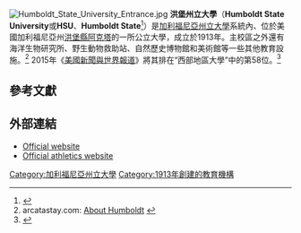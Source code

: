 {{Infobox University
| name         = Humboldt State University
| image        = [[File:HSUseal.png|200px]]
| motto        = ΦΩΣ ΑΛΗΘΕΙΑ （希臘語：Light Truth）
| logo         = File:Humboldt State University wordmark.svg
| established  = 1913年6月16日
| type         = [[公立大學|公立大學]]
| president    = [[Tom_Jackson,_Jr.|Tom Jackson, Jr.]]
| provost      = Jenny Zorn
| endowment    = $2770萬（2014）<ref>{{cite web |url=http://www.nacubo.org/Documents/EndowmentFiles/2014_Endowment_Market_Values.pdf |title=U.S. and Canadian Institutions Listed by Fiscal Year (FY) 2014 Endowment Market Value and Change in Endowment Market Value from FY 2013 to FY 2014 |publisher=National Association of College and University Business Officers and Commonfund Institute |year=2015 |accessdate=2015-02-28 |archive-date=2015-01-29 |archive-url=https://web.archive.org/web/20150129213112/http://www.nacubo.org/Documents/EndowmentFiles/2014_Endowment_Market_Values.pdf |dead-url=yes }}</ref>
| faculty      = 551
| students     = 8,293（2013年秋）
| undergrad    = 7,753（2013年秋）
| postgrad     = 540（2013年秋）
| residents    = 3,150（2013年秋）
| city         = [[阿克塔_(加利福尼亞州)|阿克塔]]
|state          = [[加利福尼亞州|加利福尼亞州]]
|country        = [[美國|美國]]
| campus       = 郊區，{{convert|733|acre|ha}}
| former_names = Humboldt State Normal College (1913–35)<br>Humboldt State College (1935–72)<br>California State University, Humboldt (1972–4)
| colors       =綠色和金色<br>{{color box|#003333}}{{color box|#FFCC00}}
<ref>{{cite web
| url        = http://www.hsujacks.com/sports/2012/4/11/GEN_0411123310.aspx
| title        = Humboldt State University Athletics - Sports Information/Media
| publisher        = www.hsujacks.com
| accessdate        = 2013-03-06
| archive-date        = 2020-10-21
| archive-url        = https://web.archive.org/web/20201021104621/https://hsujacks.com/sports/2012/4/11/GEN_0411123310.aspx
| dead-url        = no
}}</ref>
| mascot     = Lucky Logger<ref name="mascot">{{cite web
 |title=HSU Library - Special Collections – Humboldt State Chronology 
 |accessdate=2008-08-23 
 |url=http://library.humboldt.edu/humco/holdings/archives/chronology.html 
 |deadurl=yes 
 |archiveurl=https://web.archive.org/web/20081010133724/http://library.humboldt.edu/humco/holdings/archives/chronology.html 
 |archivedate=2008-10-10 
}}</ref>
| nickname     = Lumberjacks
| affiliations = [[加利福尼亞州立大學|加利福尼亞州立大學]]
| website      = [http://www.humboldt.edu humboldt.edu]
| footnotes    = 
| ranking      = Tier 1 <ref>{{cite web |url=http://colleges.usnews.rankingsandreviews.com/best-colleges/arcata-ca/humboldt-1149 |title=Humboldt State University | Best College | US News |publisher=Colleges.usnews.rankingsandreviews.com |date= |accessdate=2014-08-18 |archive-date=2010-09-15 |archive-url=https://web.archive.org/web/20100915003331/http://colleges.usnews.rankingsandreviews.com/best-colleges/arcata-ca/humboldt-1149 |dead-url=no }}</ref>
}}
[[File:Humboldt_State_University_Entrance.jpg|thumb]]
'''洪堡州立大學'''（'''Humboldt State University'''或'''HSU'''、'''Humboldt State'''<ref name="CSU styleguide">{{cite web|title=Campus Names|url=http://www.calstate.edu/brand/styleguide/campus-names.shtml|work=calstate.edu|publisher=California State University|accessdate=30 May 2014|archive-date=2014-06-14|archive-url=https://web.archive.org/web/20140614112201/http://www.calstate.edu/brand/styleguide/campus-names.shtml|dead-url=no}}</ref>）是[[加利福尼亞州立大學|加利福尼亞州立大學]]系統內、位於美國加利福尼亞州[[洪堡縣_(加利福尼亞州)|洪堡縣]][[阿克塔_(加利福尼亞州)|阿克塔]]的一所公立大學，成立於1913年。主校區之外還有海洋生物研究所、野生動物救助站、自然歷史博物館和美術館等一些其他教育設施。<ref name="AboutHSU">arcatastay.com: [http://www.arcatastay.com/humboldt-state-university/ About Humboldt] {{Wayback|url=http://www.arcatastay.com/humboldt-state-university/ |date=20150401121712 }}</ref>
2015年《[[美國新聞與世界報道|美國新聞與世界報道]]》將其排在“西部地區大學”中的第58位。<ref>{{cite web|title=Humboldt State University|url=http://colleges.usnews.rankingsandreviews.com/best-colleges/humboldt-1149|publisher=U.S. News and World Report|accessdate=2015-02-26|archive-date=2016-08-28|archive-url=https://web.archive.org/web/20160828034401/http://colleges.usnews.rankingsandreviews.com/best-colleges/humboldt-1149|dead-url=no}}</ref>

==參考文獻==
{{Reflist|colwidth=30em}}

==外部連結==
{{Commonscat|Humboldt State University|洪堡州立大學}}
*[http://www.humboldt.edu/ Official website] {{Wayback|url=http://www.humboldt.edu/ |date=20100604130040 }}
*[http://www.hsujacks.com/ Official athletics website] {{Wayback|url=http://www.hsujacks.com/ |date=20210419062026 }}

{{coord|40.875781|-124.078560|region:US_type:edu|display=title}}
{{加利福尼亞州的學院和大學}}

[[Category:加利福尼亞州立大學|Category:加利福尼亞州立大學]]
[[Category:1913年創建的教育機構|Category:1913年創建的教育機構]]